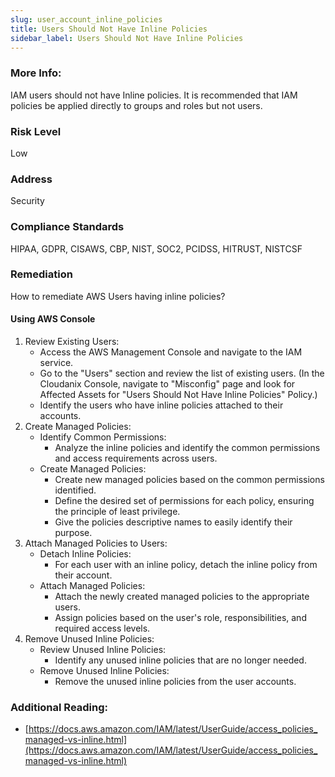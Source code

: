 ```yaml
---
slug: user_account_inline_policies
title: Users Should Not Have Inline Policies
sidebar_label: Users Should Not Have Inline Policies
---
```


### More Info:

IAM users should not have Inline policies. It is recommended that IAM policies be applied directly to groups and roles but not users.

### Risk Level

Low

### Address

Security

### Compliance Standards

HIPAA, GDPR, CISAWS, CBP, NIST, SOC2, PCIDSS, HITRUST, NISTCSF

### Remediation

How to remediate AWS Users having inline policies?

#### Using AWS Console

1. Review Existing Users:
   - Access the AWS Management Console and navigate to the IAM service.
   - Go to the "Users" section and review the list of existing users.
     (In the Cloudanix Console, navigate to "Misconfig" page and look for Affected Assets for "Users Should Not Have Inline Policies" Policy.)
   - Identify the users who have inline policies attached to their accounts.
2. Create Managed Policies:
   - Identify Common Permissions:
     - Analyze the inline policies and identify the common permissions and access requirements across users.
   - Create Managed Policies:
     - Create new managed policies based on the common permissions identified.
     - Define the desired set of permissions for each policy, ensuring the principle of least privilege.
     - Give the policies descriptive names to easily identify their purpose.
3. Attach Managed Policies to Users:
   - Detach Inline Policies:
     - For each user with an inline policy, detach the inline policy from their account.
   - Attach Managed Policies:
     - Attach the newly created managed policies to the appropriate users.
     - Assign policies based on the user's role, responsibilities, and required access levels.
4. Remove Unused Inline Policies:
   - Review Unused Inline Policies:
     - Identify any unused inline policies that are no longer needed.
   - Remove Unused Inline Policies:
     - Remove the unused inline policies from the user accounts.

### Additional Reading:

- [https://docs.aws.amazon.com/IAM/latest/UserGuide/access_policies_managed-vs-inline.html](https://docs.aws.amazon.com/IAM/latest/UserGuide/access_policies_managed-vs-inline.html) 

